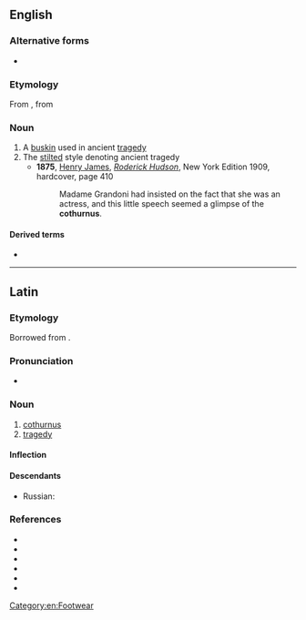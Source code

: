 ==English==

===Alternative forms===
* {{l|en|cothurn}}

===Etymology===
From {{etyl|la|en}} {{m|la|cothurnus}}, from {{etyl|grc|en}} {{m|grc|κόθορνος}}

===Noun===
{{en-noun|cothurni}}

# A [[buskin]] used in ancient [[tragedy]]
# The [[stilted]] style denoting ancient tragedy
#* '''1875''', [[w:Henry James|Henry James]], ''[[w:Roderick Hudson|Roderick Hudson]]'', New York Edition 1909, hardcover, page 410
#*: Madame Grandoni had insisted on the fact that she was an actress, and this little speech seemed a glimpse of the '''cothurnus'''.

====Derived terms====
* {{l|en|cothurnal}}

[[Category:en:Footwear]]

----

==Latin==

===Etymology===
Borrowed from {{bor|la|grc|κόθορνος}}.

===Pronunciation===
* {{la-IPA|cothurnus}}

===Noun===
{{la-noun|cothurnus|cothurnī|m|second}}

# [[#English|cothurnus]]
# [[tragedy]] {{gloss|dramatic or poetic style}}

====Inflection====
{{la-decl-2nd|cothurn}}

====Descendants====
* Russian: {{l|ru|коту́рн}}

===References===
* {{R:L&S}}
* {{R:Elementary Lewis}}
* {{R:du Cange}}
* {{R:Gaffiot}}
* {{R:Peck}}
* {{R:Smith's Antiquities}}